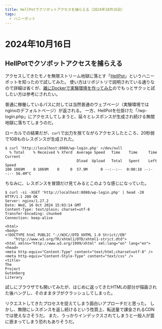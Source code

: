 ```yaml
---
title: HellPotでクソボットアクセスを捕らえる（2024年10月16日）
tags:
  - ハニーポット
---
```

# 2024年10月16日
## HellPotでクソボットアクセスを捕らえる
アクセスしてきたモノを無限ストリーム地獄に落とす「[HellPot](https://github.com/yunginnanet/HellPot)」というハニーポットを知ったので試してみた。
使い方はリポジトリで説明されている通りなので詳細は省くが、[雑にDockerで実験環境を作ってみた](https://github.com/nahcnuj/try-HellPot)のでもっとサクッと試したい方は参考にされたい。

普通に稼働しているパスに対しては当然普通のウェブページ（実験環境ではnginxのデフォルトページ）が返される。
一方、HellPotを仕掛けた「/wp-login.php」にアクセスしてしまうと、延々とレスポンスが生成され続ける無間地獄に落ちてしまうのだ。

ローカルでの結果だが、`curl`で出力を捨てながらアクセスしたところ、20秒弱で1GBものレスポンスが生成された。
```
$ curl 'http://localhost:8080/wp-login.php' >/dev/null
  % Total    % Received % Xferd  Average Speed   Time    Time     Time  Current
                                 Dload  Upload   Total   Spent    Left  Speed
100 1069M    0 1069M    0     0  57.9M      0 --:--:--  0:00:18 --:--:-- 56.4M^C
```

ちなみに、レスポンスを冒頭だけ見てみるとこのような感じになっていた。
```
$ curl -si -XGET 'http://localhost:8080/wp-login.php' | head -20
HTTP/1.1 200 OK
Server: nginx/1.27.2
Date: Wed, 16 Oct 2024 15:03:14 GMT
Content-Type: text/plain; charset=utf-8
Transfer-Encoding: chunked
Connection: keep-alive

<html>
<body>
<!DOCTYPE html PUBLIC "-//W3C//DTD XHTML 1.0 Strict//EN"
    "http://www.w3.org/TR/xhtml1/DTD/xhtml1-strict.dtd">
<html xmlns="http://www.w3.org/1999/xhtml" xml:lang="en" lang="en">
<head>
<meta http-equiv="Content-Type" content="text/html;charset=utf-8" />
<meta http-equiv="Content-Style-Type" content="text/css" />
<title>
The
Project
Gutenberg
Literary
```

試しにブラウザでも開いてみたが、はじめに返ってきたHTMLの部分が描画された後ハングし、そのままタブがクラッシュしてしまった。

リクエストしてきたプロセスを捉えてしまう面白いアプローチだと思った。
しかし、無限にレスポンスを返し続けるという性質上、転送量で課金されるCDNでは使えなさそうだ。
また、うっかりインデックスされてしまうと一般人が罠に嵌まってしまう恐れもありそうだ。
